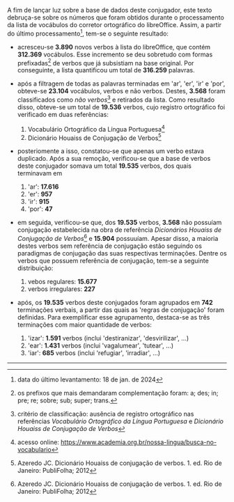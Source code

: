 A fim de lançar luz sobre a base de dados deste conjugador, este texto debruça-se sobre
os números que foram obtidos durante o processamento da lista de vocábulos 
do corretor ortográfico do libreOffice. Assim, a partir do último processamento[^1],
tem-se o seguinte resultado:

* acresceu-se **3.890** novos verbos à lista 
do libreOffice, que contém **312.369** vocábulos. Esse incremento se deu 
sobretudo com formas prefixadas[^2] de verbos que já subsistiam na base original.
Por conseguinte, a lista quantificou um total de **316.259** palavras.

* após a filtragem de todas as palavras terminadas em 'ar', 'er', 'ir' e 'por', 
obteve-se **23.104** vocábulos, verbos e não verbos. Destes, **3.568** foram 
classificados como _não verbos_[^3] e retirados da lista. Como resultado disso,
obteve-se um total de **19.536** verbos,
cujo registro ortográfico foi verificado em duas referências:

  1. Vocabulário Ortográfico da Língua Portuguesa[^4]
  2. Dicionário Houaiss de Conjugação de Verbos[^5]

* posteriomente a isso, constatou-se que apenas um verbo estava duplicado. Após a sua
remoção, verificou-se que a base de verbos deste conjugador 
somava um total **19.535** verbos, dos quais terminavam em

  1. 'ar': **17.616**
  2. 'er': **957**
  3. 'ir': **915**
  4. 'por': **47**

* em seguida, verificou-se que, dos **19.535** verbos, **3.568** não possuíam conjugação
estabelecida na obra de referência _Dicionários Houaiss de Conjugação de Verbos_[^5]
e **15.904** possuuíam. Apesar disso, a maioria destes verbos sem referência 
de conjugação estão seguindo os paradigmas de conjugação das suas respectivas terminações.
Dentre os verbos que possuem referência de conjugação, tem-se a seguinte distribuição:

  1. vebos regulares: **15.677**
  2. verbos irregulares: **227**

* após, os **19.535** verbos deste conjugados foram agrupados 
em **742** terminações verbais, a partir das quais as 'regras de conjugação' foram
definidas. Para exemplificar esse agrupamento, destaca-se as três
terminações com maior quantidade de verbos:

  1. 'izar': **1.591** verbos (inclui 'destiranizar', 'desvirilizar', ...)
  2. 'ear': **1.431** verbos (inclui 'vagalumear', 'tutear', ...)
  3. 'iar': **685** verbos (inclui 'refugiar', 'irradiar', ...)
  
---

[^1]: data do último levantamento: 18 de jan. de 2024
[^2]: os prefixos que mais demandaram complementação foram: 
a; des; in; pre; re; sobre; sub; super; trans.
[^3]: critério de classificação: ausência de registro ortográfico nas referências 
_Vocabulário Ortográfico da Língua Portuguesa_ e _Dicionário Houaiss de Conjugação de Verbos_
[^4]: acesso online: https://www.academia.org.br/nossa-lingua/busca-no-vocabulario
[^5]: Azeredo JC. Dicionário Houaiss de conjugação de verbos. 1. ed. Rio de Janeiro: PubliFolha; 2012
